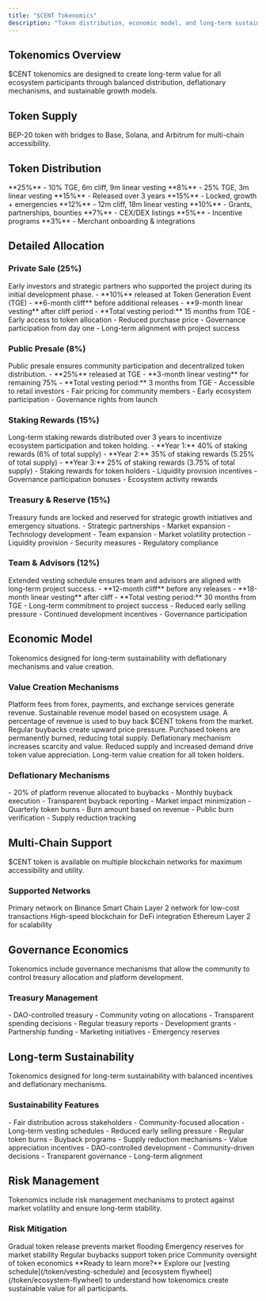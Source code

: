 ```yaml
---
title: "$CENT Tokenomics"
description: "Token distribution, economic model, and long-term sustainability"
---
```


## Tokenomics Overview

<Card title="Sustainable Token Economics" icon="chart" horizontal>
  $CENT tokenomics are designed to create long-term value for all ecosystem
  participants through balanced distribution, deflationary mechanisms, and
  sustainable growth models.
</Card>

## Token Supply

<Card title="Total Supply: 1,000,000,000 $CENT" icon="coins" horizontal>
  BEP-20 token with bridges to Base, Solana, and Arbitrum for multi-chain
  accessibility.
</Card>

## Token Distribution

<CardGroup cols={2}>
  <Card title="Private Sale" icon="lock">
    **25%** - 10% TGE, 6m cliff, 9m linear vesting
  </Card>
  <Card title="Public Presale" icon="users">
    **8%** - 25% TGE, 3m linear vesting
  </Card>
  <Card title="Staking Rewards" icon="coins">
    **15%** - Released over 3 years
  </Card>
  <Card title="Treasury & Reserve" icon="wallet">
    **15%** - Locked, growth + emergencies
  </Card>
</CardGroup>

<CardGroup cols={2}>
  <Card title="Team & Advisors" icon="users">
    **12%** - 12m cliff, 18m linear vesting
  </Card>
  <Card title="Ecosystem Growth" icon="seedling">
    **10%** - Grants, partnerships, bounties
  </Card>
  <Card title="Liquidity Provision" icon="water">
    **7%** - CEX/DEX listings
  </Card>
  <Card title="Community Airdrops" icon="gift">
    **5%** - Incentive programs
  </Card>
</CardGroup>

<Card title="Partnership Grants" icon="handshake">
  **3%** - Merchant onboarding & integrations
</Card>

## Detailed Allocation

### Private Sale (25%)

<Info>
  Early investors and strategic partners who supported the project during its
  initial development phase.
</Info>

<AccordionGroup>
  <Accordion title="Vesting Schedule" icon="calendar">
    - **10%** released at Token Generation Event (TGE) - **6-month cliff**
    before additional releases - **9-month linear vesting** after cliff period -
    **Total vesting period:** 15 months from TGE
  </Accordion>

  <Accordion title="Investor Benefits" icon="star">
    - Early access to token allocation - Reduced purchase price - Governance
    participation from day one - Long-term alignment with project success
  </Accordion>
</AccordionGroup>

### Public Presale (8%)

<Card title="Community Access" icon="users" horizontal>
  Public presale ensures community participation and decentralized token
  distribution.
</Card>

<Columns cols={2}>
  <Card title="Vesting Schedule" icon="calendar">
    - **25%** released at TGE - **3-month linear vesting** for remaining 75% -
    **Total vesting period:** 3 months from TGE
  </Card>
  <Card title="Community Benefits" icon="gift">
    - Accessible to retail investors - Fair pricing for community members -
    Early ecosystem participation - Governance rights from launch
  </Card>
</Columns>

### Staking Rewards (15%)

<Card title="Ecosystem Incentives" icon="coins" horizontal>
  Long-term staking rewards distributed over 3 years to incentivize ecosystem
  participation and token holding.
</Card>

<AccordionGroup>
  <Accordion title="Distribution Schedule" icon="calendar">
    - **Year 1:** 40% of staking rewards (6% of total supply) - **Year 2:** 35%
    of staking rewards (5.25% of total supply) - **Year 3:** 25% of staking
    rewards (3.75% of total supply)
  </Accordion>

  <Accordion title="Reward Mechanisms" icon="gift">
    - Staking rewards for token holders - Liquidity provision incentives -
    Governance participation bonuses - Ecosystem activity rewards
  </Accordion>
</AccordionGroup>

### Treasury & Reserve (15%)

<Warning>
  Treasury funds are locked and reserved for strategic growth initiatives and
  emergency situations.
</Warning>

<CardGroup cols={2}>
  <Card title="Growth Initiatives" icon="chart">
    - Strategic partnerships - Market expansion - Technology development - Team
    expansion
  </Card>
  <Card title="Emergency Reserve" icon="shield">
    - Market volatility protection - Liquidity provision - Security measures -
    Regulatory compliance
  </Card>
</CardGroup>

### Team & Advisors (12%)

<Card title="Long-term Alignment" icon="users" horizontal>
  Extended vesting schedule ensures team and advisors are aligned with long-term
  project success.
</Card>

<AccordionGroup>
  <Accordion title="Vesting Schedule" icon="lock">
    - **12-month cliff** before any releases - **18-month linear vesting** after
    cliff - **Total vesting period:** 30 months from TGE
  </Accordion>

  <Accordion title="Alignment Benefits" icon="bullseye">
    - Long-term commitment to project success - Reduced early selling pressure -
    Continued development incentives - Governance participation
  </Accordion>
</AccordionGroup>

## Economic Model

<Card title="Sustainable Growth" icon="chart" horizontal>
  Tokenomics designed for long-term sustainability with deflationary mechanisms
  and value creation.
</Card>

### Value Creation Mechanisms

<Steps>
  <Step title="Fee Revenue">
    Platform fees from forex, payments, and exchange services generate revenue.
    <Check>Sustainable revenue model based on ecosystem usage.</Check>
  </Step>

  <Step title="Token Buybacks">
    A percentage of revenue is used to buy back $CENT tokens from the market.
    <Check>Regular buybacks create upward price pressure.</Check>
  </Step>

  <Step title="Token Burns">
    Purchased tokens are permanently burned, reducing total supply.
    <Check>Deflationary mechanism increases scarcity and value.</Check>
  </Step>

  <Step title="Value Appreciation">
    Reduced supply and increased demand drive token value appreciation.
    <Check>Long-term value creation for all token holders.</Check>
  </Step>
</Steps>

### Deflationary Mechanisms

<AccordionGroup>
  <Accordion title="Buyback Program" icon="coins">
    - 20% of platform revenue allocated to buybacks - Monthly buyback execution
    - Transparent buyback reporting - Market impact minimization
  </Accordion>

  <Accordion title="Burn Events" icon="fire">
    - Quarterly token burns - Burn amount based on revenue - Public burn
    verification - Supply reduction tracking
  </Accordion>
</AccordionGroup>

## Multi-Chain Support

<Card title="Cross-Chain Accessibility" icon="link" horizontal>
  $CENT token is available on multiple blockchain networks for maximum
  accessibility and utility.
</Card>

### Supported Networks

<CardGroup cols={3}>
  <Card title="BEP-20" icon="link">
    Primary network on Binance Smart Chain
  </Card>
  <Card title="Base" icon="square">
    Layer 2 network for low-cost transactions
  </Card>
  <Card title="Solana" icon="sun">
    High-speed blockchain for DeFi integration
  </Card>
  <Card title="Arbitrum" icon="layer">
    Ethereum Layer 2 for scalability
  </Card>
</CardGroup>

## Governance Economics

<Info>
  Tokenomics include governance mechanisms that allow the community to control
  treasury allocation and platform development.
</Info>

### Treasury Management

<Columns cols={2}>
  <Card title="Community Control" icon="vote">
    - DAO-controlled treasury - Community voting on allocations - Transparent
    spending decisions - Regular treasury reports
  </Card>
  <Card title="Allocation Categories" icon="chart">
    - Development grants - Partnership funding - Marketing initiatives -
    Emergency reserves
  </Card>
</Columns>

## Long-term Sustainability

<Card title="Sustainable Growth Model" icon="leaf" horizontal>
  Tokenomics designed for long-term sustainability with balanced incentives and
  deflationary mechanisms.
</Card>

### Sustainability Features

<AccordionGroup>
  <Accordion title="Balanced Distribution" icon="scale">
    - Fair distribution across stakeholders - Community-focused allocation -
    Long-term vesting schedules - Reduced early selling pressure
  </Accordion>

  <Accordion title="Deflationary Design" icon="arrow-down">
    - Regular token burns - Buyback programs - Supply reduction mechanisms -
    Value appreciation incentives
  </Accordion>

  <Accordion title="Community Governance" icon="users">
    - DAO-controlled development - Community-driven decisions - Transparent
    governance - Long-term alignment
  </Accordion>
</AccordionGroup>

## Risk Management

<Warning>
  Tokenomics include risk management mechanisms to protect against market
  volatility and ensure long-term stability.
</Warning>

### Risk Mitigation

<CardGroup cols={2}>
  <Card title="Vesting Schedules" icon="lock">
    Gradual token release prevents market flooding
  </Card>
  <Card title="Treasury Reserves" icon="wallet">
    Emergency reserves for market stability
  </Card>
  <Card title="Buyback Programs" icon="coins">
    Regular buybacks support token price
  </Card>
  <Card title="Governance Controls" icon="vote">
    Community oversight of token economics
  </Card>
</CardGroup>

<Note>
  **Ready to learn more?** Explore our [vesting
  schedule](/token/vesting-schedule) and [ecosystem
  flywheel](/token/ecosystem-flywheel) to understand how tokenomics create
  sustainable value for all participants.
</Note>
